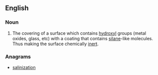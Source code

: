 ==English==
{{wikipedia}}
===Noun===
{{en-noun}}<!--Not sure if countable-->

# {{context|chemistry}}The covering of a surface which contains [[hydroxyl]] groups (metal oxides, glass, etc) with a coating that contains [[silane]]-like molecules. Thus making the surface chemically [[inert]].

===Anagrams===
* [[salinization#English|salinization]]